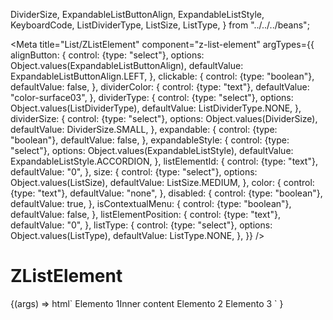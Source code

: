   DividerSize,
  ExpandableListButtonAlign,
  ExpandableListStyle,
  KeyboardCode,
  ListDividerType,
  ListSize,
  ListType,
} from "../../../beans";

<Meta
  title="List/ZListElement"
  component="z-list-element"
  argTypes={{
    alignButton: {
      control: {type: "select"},
      options: Object.values(ExpandableListButtonAlign),
      defaultValue: ExpandableListButtonAlign.LEFT,
    },
    clickable: {
      control: {type: "boolean"},
      defaultValue: false,
    },
    dividerColor: {
      control: {type: "text"},
      defaultValue: "color-surface03",
    },
    dividerType: {
      control: {type: "select"},
      options: Object.values(ListDividerType),
      defaultValue: ListDividerType.NONE,
    },
    dividerSize: {
      control: {type: "select"},
      options: Object.values(DividerSize),
      defaultValue: DividerSize.SMALL,
    },
    expandable: {
      control: {type: "boolean"},
      defaultValue: false,
    },
    expandableStyle: {
      control: {type: "select"},
      options: Object.values(ExpandableListStyle),
      defaultValue: ExpandableListStyle.ACCORDION,
    },
    listElementId: {
      control: {type: "text"},
      defaultValue: "0",
    },
    size: {
      control: {type: "select"},
      options: Object.values(ListSize),
      defaultValue: ListSize.MEDIUM,
    },
    color: {
      control: {type: "text"},
      defaultValue: "none",
    },
    disabled: {
      control: {type: "boolean"},
      defaultValue: true,
    },
    isContextualMenu: {
      control: {type: "boolean"},
      defaultValue: false,
    },
    listElementPosition: {
      control: {type: "text"},
      defaultValue: "0",
    },
    listType: {
      control: {type: "select"},
      options: Object.values(ListType),
      defaultValue: ListType.NONE,
    },
  }}
/>

# ZListElement

<Canvas>
  <Story name="z-list-simple">
    {(args) =>
      html`<z-list>
        <z-list-element
          align-button=${args.alignButton}
          clickable=${args.clickable}
          divider-color=${args.dividerColor}
          divider-type=${args.dividerType}
          divider-size=${args.dividerSize}
          expandable=${args.expandable}
          expandable-style=${args.expandableStyle}
          list-element-id=${args.listElementId}
          color=${args.color}
          disabled=${args.disabled}
          is-contextual-menu=${args.isContextualMenu}
          list-element-position=${args.listElementPosition}
          list-type=${args.listType}
          ><span>Elemento 1</span><span slot="inner-content">Inner content</span></z-list-element
        >
        <z-list-element>Elemento 2</z-list-element>
        <z-list-element>Elemento 3</z-list-element>
      </z-list> `
    }
  </Story>
</Canvas>

<ArgsTable of="z-list" />
